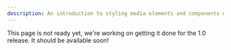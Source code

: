 ```yaml
---
description: An introduction to styling media elements and components using CSS.
---
```


This page is not ready yet, we're working on getting it done for the 1.0 release. It should be
available soon!
